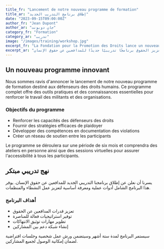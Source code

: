 ```yaml
---
title_fr: "Lancement de notre nouveau programme de formation"
title_ar: "إطلاق برنامج التدريب الجديد"
date: "2023-09-15T09:00:00Z"
author_fr: "Jean Dupont"
author_ar: "جان دوبونت"
category_fr: "Formation"
category_ar: "تدريب"
image: "/images/training/workshop.jpg"
excerpt_fr: "La Fondation pour la Promotion des Droits lance un nouveau programme de formation pour les défenseurs des droits humains."
excerpt_ar: "تطلق مؤسسة تعزيز الحقوق برنامجًا تدريبيًا جديدًا للمدافعين عن حقوق الإنسان."
---
```


## Un nouveau programme innovant

Nous sommes ravis d'annoncer le lancement de notre nouveau programme de formation destiné aux défenseurs des droits humains. Ce programme complet offre des outils pratiques et des connaissances essentielles pour renforcer le travail des militants et des organisations.

### Objectifs du programme

- Renforcer les capacités des défenseurs des droits
- Fournir des stratégies efficaces de plaidoyer
- Développer des compétences en documentation des violations
- Créer un réseau de soutien entre les participants

Le programme se déroulera sur une période de six mois et comprendra des ateliers en personne ainsi que des sessions virtuelles pour assurer l'accessibilité à tous les participants.

## نهج تدريبي مبتكر

يسرنا أن نعلن عن إطلاق برنامجنا التدريبي الجديد للمدافعين عن حقوق الإنسان. يوفر هذا البرنامج الشامل أدوات عملية ومعرفة أساسية لتعزيز عمل النشطاء والمنظمات.

### أهداف البرنامج

- تعزيز قدرات المدافعين عن الحقوق
- توفير استراتيجيات فعالة للمناصرة
- تطوير مهارات توثيق الانتهاكات
- إنشاء شبكة دعم بين المشاركين

سيستمر البرنامج لمدة ستة أشهر وسيتضمن ورش عمل شخصية وجلسات افتراضية لضمان إمكانية الوصول لجميع المشاركين. 